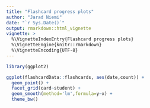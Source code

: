 ```yaml
---
title: "Flashcard progress plots"
author: "Jarad Niemi"
date: "`r Sys.Date()`"
output: rmarkdown::html_vignette
vignette: >
  %\VignetteIndexEntry{Flashcard progress plots}
  %\VignetteEngine{knitr::rmarkdown}
  %\VignetteEncoding{UTF-8}
---
```


```r
library(ggplot2)

ggplot(flashcardData::flashcards, aes(date,count)) + 
  geom_point() +
  facet_grid(card~student) + 
  geom_smooth(method='lm',formula=y~x) + 
  theme_bw()
```
